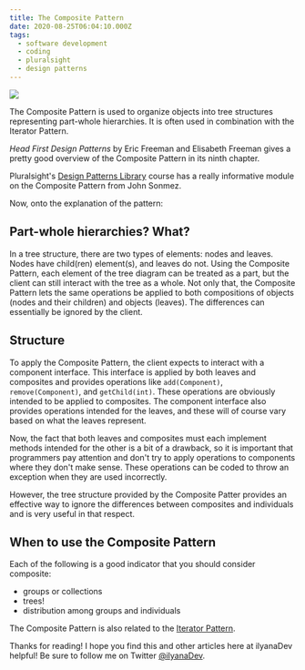 ```yaml
---
title: The Composite Pattern
date: 2020-08-25T06:04:10.000Z
tags:
  - software development
  - coding
  - pluralsight
  - design patterns
---
```


![](composite-pattern.png)

The Composite Pattern is used to organize objects into tree structures representing part-whole hierarchies. It is often used in combination with the Iterator Pattern.

*Head First Design Patterns* by Eric Freeman and Elisabeth Freeman gives a pretty good overview of the Composite Pattern in its ninth chapter.

Pluralsight's [Design Patterns Library](https://app.pluralsight.com/library/courses/patterns-library/table-of-contents) course has a really informative module on the Composite Pattern from John Sonmez.

Now, onto the explanation of the pattern:

Part-whole hierarchies? What?
--

In a tree structure, there are two types of elements: nodes and leaves. Nodes have child(ren) element(s), and leaves do not. Using the Composite Pattern, each element of the tree diagram can be treated as a part, but the client can still interact with the tree as a whole. Not only that, the Composite Pattern lets the same operations be applied to both compositions of objects (nodes and their children) and objects (leaves). The differences can essentially be ignored by the client.

Structure
--

To apply the Composite Pattern, the client expects to interact with a component interface. This interface is applied by both leaves and composites and provides operations like `add(Component)`, `remove(Component)`, and `getChild(int)`. These operations are obviously intended to be applied to composites. The component interface also provides operations intended for the leaves, and these will of course vary based on what the leaves represent.

Now, the fact that both leaves and composites must each implement methods intended for the other is a bit of a drawback, so it is important that programmers pay attention and don't try to apply operations to components where they don't make sense. These operations can be coded to throw an exception when they are used incorrectly.

However, the tree structure provided by the Composite Patter provides an effective way to ignore the differences between composites and individuals and is very useful in that respect.

When to use the Composite Pattern
--

Each of the following is a good indicator that you should consider composite:

* groups or collections
* trees!
* distribution among groups and individuals

The Composite Pattern is also related to the [Iterator Pattern](https://ilyana.dev/blog/2020-08-25-iterator-pattern/).

Thanks for reading! I hope you find this and other articles here at ilyanaDev helpful! Be sure to follow me on Twitter [@ilyanaDev](https://twitter.com/ilyanaDev).
